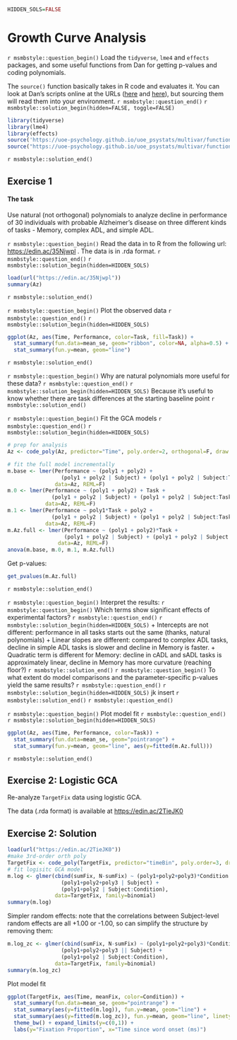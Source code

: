 ```r
HIDDEN_SOLS=FALSE
```

# Growth Curve Analysis

`r msmbstyle::question_begin()`
Load the `tidyverse`, `lme4` and `effects` packages, and some useful functions from Dan for getting p-values and coding polynomials.   
  
The `source()` function basically takes in R code and evaluates it. You can look at Dan's scripts online at the URLs ([here](https://uoe-psychology.github.io/uoe_psystats/multivar/functions/get_pvalues.R) and [here](https://uoe-psychology.github.io/uoe_psystats/multivar/functions/code_poly.R)), but sourcing them will read them into your environment. 
`r msmbstyle::question_end()` 
`r msmbstyle::solution_begin(hidden=FALSE, toggle=FALSE)`
```r
library(tidyverse)
library(lme4)
library(effects)
source('https://uoe-psychology.github.io/uoe_psystats/multivar/functions/get_pvalues.R')
source("https://uoe-psychology.github.io/uoe_psystats/multivar/functions/code_poly.R")
```
`r msmbstyle::solution_end()`

## Exercise 1
<div class="red">
#### The task {-}  

Use natural (not orthogonal) polynomials to analyze decline in performance of 30 individuals with probable Alzheimer's disease on three different kinds of tasks - Memory, complex ADL, and simple ADL. 
</div>

`r msmbstyle::question_begin()`
Read the data in to R from the following url: [https://edin.ac/35Njwpl](https://edin.ac/35Njwpl)
. The data is in .rda format. 
`r msmbstyle::question_end()` 
`r msmbstyle::solution_begin(hidden=HIDDEN_SOLS)`
```r
load(url("https://edin.ac/35Njwpl"))
summary(Az)
```
`r msmbstyle::solution_end()`

`r msmbstyle::question_begin()`
Plot the observed data
`r msmbstyle::question_end()` 
`r msmbstyle::solution_begin(hidden=HIDDEN_SOLS)`
```r
ggplot(Az, aes(Time, Performance, color=Task, fill=Task)) + 
  stat_summary(fun.data=mean_se, geom="ribbon", color=NA, alpha=0.5) +
  stat_summary(fun.y=mean, geom="line")
```
`r msmbstyle::solution_end()`


`r msmbstyle::question_begin()`
Why are natural polynomials more useful for these data?
`r msmbstyle::question_end()` 
`r msmbstyle::solution_begin(hidden=HIDDEN_SOLS)`
Because it's useful to know whether there are task differences at the starting baseline point
`r msmbstyle::solution_end()`

`r msmbstyle::question_begin()`
Fit the GCA models
`r msmbstyle::question_end()` 
`r msmbstyle::solution_begin(hidden=HIDDEN_SOLS)`
```r
# prep for analysis
Az <- code_poly(Az, predictor="Time", poly.order=2, orthogonal=F, draw.poly = F)

# fit the full model incrementally
m.base <- lmer(Performance ~ (poly1 + poly2) +
                 (poly1 + poly2 | Subject) + (poly1 + poly2 | Subject:Task),
               data=Az, REML=F)
m.0 <- lmer(Performance ~ (poly1 + poly2) + Task +
              (poly1 + poly2 | Subject) + (poly1 + poly2 | Subject:Task),
            data=Az, REML=F)
m.1 <- lmer(Performance ~ poly1*Task + poly2 +
              (poly1 + poly2 | Subject) + (poly1 + poly2 | Subject:Task),
            data=Az, REML=F)
m.Az.full <- lmer(Performance ~ (poly1 + poly2)*Task + 
                  (poly1 + poly2 | Subject) + (poly1 + poly2 | Subject:Task), 
                data=Az, REML=F)
anova(m.base, m.0, m.1, m.Az.full)
```
Get p-values:
```r
get_pvalues(m.Az.full)
```
`r msmbstyle::solution_end()`

`r msmbstyle::question_begin()`
Interpret the results: 
`r msmbstyle::question_begin()`
Which terms show significant effects of experimental factors? 
`r msmbstyle::question_end()` 
`r msmbstyle::solution_begin(hidden=HIDDEN_SOLS)`
+ Intercepts are not different: performance in all tasks starts out the same (thanks, natural polynomials)
+ Linear slopes are different: compared to complex ADL tasks, decline in simple ADL tasks is slower and decline in Memory is faster.
+ Quadratic term is different for Memory: decline in cADL and sADL tasks is approximately linear, decline in Memory has more curvature (reaching floor?)
`r msmbstyle::solution_end()`
`r msmbstyle::question_begin()`
To what extent do model comparisons and the parameter-specific p-values yield the same results?
`r msmbstyle::question_end()` 
`r msmbstyle::solution_begin(hidden=HIDDEN_SOLS)`
jk insert
`r msmbstyle::solution_end()`
`r msmbstyle::question_end()` 

`r msmbstyle::question_begin()`
Plot model fit
`r msmbstyle::question_end()` 
`r msmbstyle::solution_begin(hidden=HIDDEN_SOLS)`
```r
ggplot(Az, aes(Time, Performance, color=Task)) + 
  stat_summary(fun.data=mean_se, geom="pointrange") + 
  stat_summary(fun.y=mean, geom="line", aes(y=fitted(m.Az.full)))
```
`r msmbstyle::solution_end()`


## Exercise 2: Logistic GCA
<div class="red">
Re-analyze `TargetFix` data using logistic GCA. 

The data (.rda format) is available at [https://edin.ac/2TieJK0](https://edin.ac/2TieJK0)
</div>

## Exercise 2: Solution
```r
load(url("https://edin.ac/2TieJK0"))
#make 3rd-order orth poly
TargetFix <- code_poly(TargetFix, predictor="timeBin", poly.order=3, draw.poly=F)
# fit logisitc GCA model
m.log <- glmer(cbind(sumFix, N-sumFix) ~ (poly1+poly2+poly3)*Condition +
                 (poly1+poly2+poly3 | Subject) +
                 (poly1+poly2 | Subject:Condition),
               data=TargetFix, family=binomial)
summary(m.log)
```

Simpler random effects: note that the correlations between Subject-level random effects are all +1.00 or -1.00, so can simplify the structure by removing them:
```r
m.log_zc <- glmer(cbind(sumFix, N-sumFix) ~ (poly1+poly2+poly3)*Condition +
                 (poly1+poly2+poly3 || Subject) +
                 (poly1+poly2 | Subject:Condition),
               data=TargetFix, family=binomial)
summary(m.log_zc)
```

Plot model fit

```r
ggplot(TargetFix, aes(Time, meanFix, color=Condition)) +
  stat_summary(fun.data=mean_se, geom="pointrange") +
  stat_summary(aes(y=fitted(m.log)), fun.y=mean, geom="line") +
  stat_summary(aes(y=fitted(m.log_zc)), fun.y=mean, geom="line", linetype="dashed") +
  theme_bw() + expand_limits(y=c(0,1)) + 
  labs(y="Fixation Proportion", x="Time since word onset (ms)")
```


